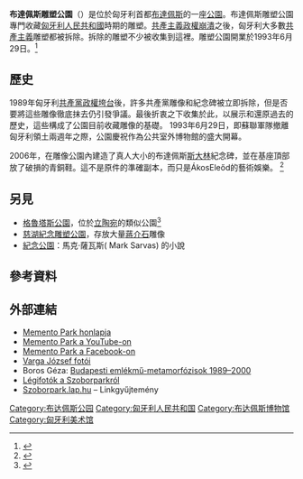 {{Infobox park
| name = 布達佩斯雕塑公園
| photo = Main entrance of the Memento Park.JPG
| photo_caption = [[佛拉迪米爾·伊里奇·列寧|列寧]]、[[卡爾·馬克思|馬克思]]、[[弗里德里希·恩格斯|恩格斯]]的雕像
| type = [[Historical_theme_park|Historical theme park]]
| location = [[匈牙利|匈牙利]][[布達佩斯|布達佩斯]]
| region = 
| area = 
| created = 1993
| operator = 
| visitation_num = 
| status = 
| embedded = 
}}

'''布達佩斯雕塑公園'''（{{lang-hu|Memento Park}}）是位於匈牙利首都[[布達佩斯|布達佩斯]]的一座[[公園|公園]]。布達佩斯雕塑公園專門收藏[[匈牙利人民共和國|匈牙利人民共和國]]時期的雕塑。[[匈牙利民主化運動|共產主義政權崩潰]]之後，匈牙利大多數[[共產主義|共產主義]]雕塑都被拆除。拆除的雕塑不少被收集到這裡。雕塑公園開業於1993年6月29日。<ref name = "Sights">{{cite web|title=Sights: Statue Park|url=http://www.mementopark.hu/pages/sights/|website=Memento Park Budapest|accessdate=15 November 2014|archive-date=2021-02-25|archive-url=https://web.archive.org/web/20210225111328/http://www.mementopark.hu/pages/sights/|dead-url=no}}</ref>

== 歷史 ==
1989年匈牙利[[匈牙利民主化運動|共產黨政權垮台]]後，許多共產黨雕像和紀念碑被立即拆除，但是否要將這些雕像徹底抹去仍引發爭議。最後折衷之下收集於此，以展示和還原過去的歷史，這些構成了公園目前收藏雕像的基礎。
1993年6月29日，即蘇聯軍隊撤離匈牙利領土兩週年之際，公園慶祝作為公共室外博物館的盛大開幕。

2006年，在雕像公園內建造了真人大小的布達佩斯[[斯大林|斯大林]]紀念碑，並在基座頂部放了破損的青銅鞋。這不是原件的準確副本，而只是ÁkosEleőd的藝術娛樂。
<ref>{{cite web |url=https://com/lifestyles/bookworm-the-family-next-door-a-muddy-overwhelming-read/article_7823b857-ba6b-5593-84d6-1122c2447fa5.html |title=Bookworm: 'The Family Next Door' a muddy, overwhelming read  Lifestyles |access-date=2020-04-05 }}{{Dead link}}</ref>

== 另見 ==
* [[格魯塔斯公園|格魯塔斯公園]]，位於[[立陶宛|立陶宛]]的類似公園<ref>{{cite web|url=https://www.lonelyplanet.com/hungary/budapest/attractions/memento-park/a/poi-sig/412706/359522|title=Memento Park – Budapest, Hungary Attractions|website=www.lonelyplanet.com|access-date=2021-06-13|archive-date=2021-06-02|archive-url=https://web.archive.org/web/20210602233626/https://www.lonelyplanet.com/hungary/budapest/attractions/memento-park/a/poi-sig/412706/359522|dead-url=no}}</ref>
* [[慈湖紀念雕塑公園|慈湖紀念雕塑公園]]，存放大量[[蔣介石|蔣介石]]雕像
* [[紀念公園|紀念公園]]：馬克·薩瓦斯( Mark Sarvas) 的小說

== 參考資料 ==
{{reflist}}

==外部連結==
{{Commonscat|Memento Park}}
* [http://www.mementopark.hu Memento Park honlapja] {{Wayback|url=http://www.mementopark.hu/ |date=20180829000329 }}
* [https://www.youtube.com/user/TheMementoPark Memento Park a YouTube-on] {{Wayback|url=https://www.youtube.com/user/TheMementoPark |date=20130630065803 }}
* [http://hu-hu.facebook.com/people/Memento-Park/100000505426516 Memento Park a Facebook-on]{{Dead link}}
* [https://web.archive.org/web/20080419115105/http://www.agt.bme.hu/staff_h/varga/foto/szoborpark/szoborpark.html Varga József fotói]
* Boros Géza: [http://epa.oszk.hu/00000/00003/00025/boros.html Budapesti emlékmű-metamorfózisok 1989–2000] {{Wayback|url=http://epa.oszk.hu/00000/00003/00025/boros.html |date=20160305010226 }}
* [http://www.civertan.hu/legifoto/legifoto.php?page_level=1116 Légifotók a Szoborparkról] {{Wayback|url=http://www.civertan.hu/legifoto/legifoto.php?page_level=1116 |date=20150526014609 }}
* [http://szoborpark.lap.hu/ Szoborpark.lap.hu] {{Wayback|url=http://szoborpark.lap.hu/ |date=20160210005747 }} – Linkgyűjtemény

[[Category:布达佩斯公园|Category:布达佩斯公园]]
[[Category:匈牙利人民共和国|Category:匈牙利人民共和国]]
[[Category:布达佩斯博物馆|Category:布达佩斯博物馆]]
[[Category:匈牙利美术馆|Category:匈牙利美术馆]]